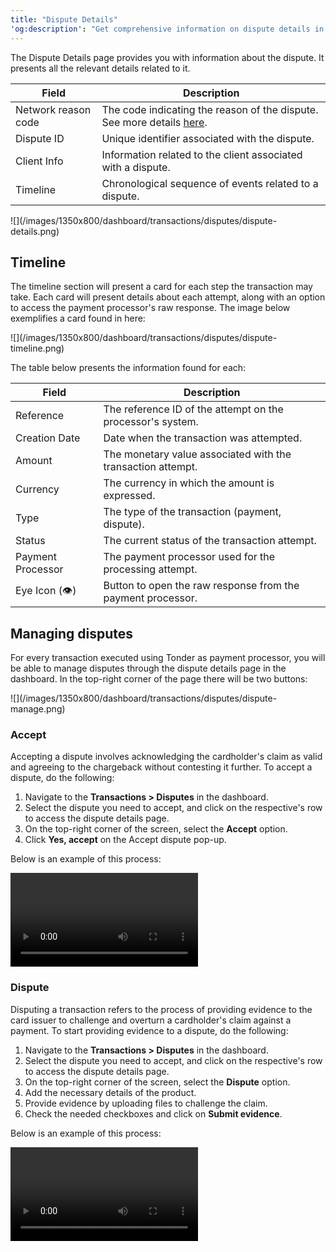 ```yaml
---
title: "Dispute Details"
'og:description': "Get comprehensive information on dispute details in Tonder. Learn about dispute fields, timelines, and how to manage and resolve disputes effectively through the dashboard."
---
```



The Dispute Details page provides you with information about the dispute. It presents all the relevant details related to it.

| Field          | Description                                               |
|----------------|-----------------------------------------------------------|
| Network reason code | The code indicating the reason of the dispute. See more details [here](/online-payments/disputes#dispute-reason-codes).   |
| Dispute ID     | Unique identifier associated with the dispute.      |
| Client Info    | Information related to the client associated with a dispute.|
| Timeline       | Chronological sequence of events related to a dispute.|

<Frame>![](/images/1350x800/dashboard/transactions/disputes/dispute-details.png)</Frame>

## Timeline

The timeline section will present a card for each step the transaction may take. Each card will present details about each attempt, along with an option to access the payment processor's raw response. The image below exemplifies a card found in here:

<Frame>![](/images/1350x800/dashboard/transactions/disputes/dispute-timeline.png)</Frame>

The table below presents the information found for each:

| Field             | Description                                                 |
| ----------------- | ----------------------------------------------------------- |
| Reference         | The reference ID of the attempt on the processor's system.  |
| Creation Date     | Date when the transaction was attempted.                    |
| Amount            | The monetary value associated with the transaction attempt. |
| Currency          | The currency in which the amount is expressed.              |
| Type              | The type of the transaction (payment, dispute).             |
| Status            | The current status of the transaction attempt.              |
| Payment Processor | The payment processor used for the processing attempt.      |
| Eye Icon (👁️)    | Button to open the raw response from the payment processor. |

## Managing disputes

For every transaction executed using Tonder as payment processor, you will be able to manage disputes through the dispute details page in the dashboard. In the top-right corner of the page there will be two buttons:

<Frame>![](/images/1350x800/dashboard/transactions/disputes/dispute-manage.png)</Frame>

### Accept

Accepting a dispute involves acknowledging the cardholder's claim as valid and agreeing to the chargeback without contesting it further. To accept a dispute, do the following:

1. Navigate to the **Transactions > Disputes** in the dashboard.
2. Select the dispute you need to accept, and click on the respective's row to access the dispute details page.
3. On the top-right corner of the screen, select the **Accept** option.
4. Click **Yes, accept** on the Accept dispute pop-up.

Below is an example of this process:

<Frame>
  <video controls>
    <source src="/videos/1350x800/dispute-accept.mp4" type="video/mp4"/>
    Your browser does not support the video tag.
  </video>
</Frame>

### Dispute

Disputing a transaction refers to the process of providing evidence to the card issuer to challenge and overturn a cardholder's claim against a payment. To start providing evidence to a dispute, do the following:

1. Navigate to the **Transactions > Disputes** in the dashboard.
2. Select the dispute you need to accept, and click on the respective's row to access the dispute details page.
3. On the top-right corner of the screen, select the **Dispute** option.
4. Add the necessary details of the product.
5. Provide evidence by uploading files to challenge the claim.
6. Check the needed checkboxes and click on **Submit evidence**.

Below is an example of this process:

<Frame>
  <video controls>
    <source src="/videos/1350x800/dispute-send-evidence.mp4" type="video/mp4"/>
    Your browser does not support the video tag.
  </video>
</Frame>